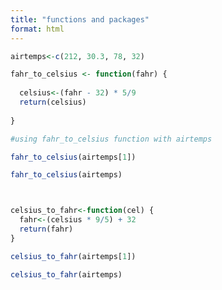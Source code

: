 ```yaml
---
title: "functions and packages"
format: html
---
```


```r
airtemps<-c(212, 30.3, 78, 32)


```

```r
fahr_to_celsius <- function(fahr) {
  
  celsius<-(fahr - 32) * 5/9
  return(celsius)
  
}
```

```r
#using fahr_to_celsius function with airtemps

fahr_to_celsius(airtemps[1])

fahr_to_celsius(airtemps)




```

```r
celsius_to_fahr<-function(cel) {
  fahr<-(celsius * 9/5) + 32
  return(fahr)
}

celsius_to_fahr(airtemps[1])

celsius_to_fahr(airtemps)

```







